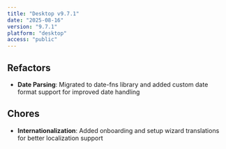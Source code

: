 ```yaml
---
title: "Desktop v9.7.1"
date: "2025-08-16"
version: "9.7.1"
platform: "desktop"
access: "public"
---
```




## Refactors

- **Date Parsing**: Migrated to date-fns library and added custom date format support for improved date handling

## Chores

- **Internationalization**: Added onboarding and setup wizard translations for better localization support